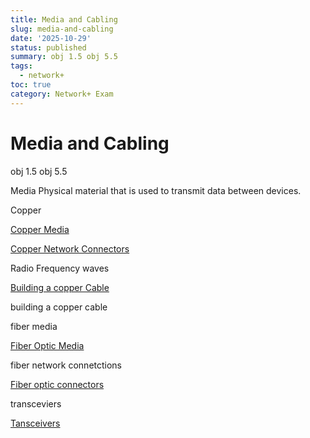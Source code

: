 ```yaml
---
title: Media and Cabling
slug: media-and-cabling
date: '2025-10-29'
status: published
summary: obj 1.5 obj 5.5
tags:
  - network+
toc: true
category: Network+ Exam
---
```


# Media and Cabling

obj 1.5 obj 5.5 

Media Physical material that is used to transmit data between devices.

Copper 

[Copper Media](Media%20and%20Cabling/Copper%20Media%202496f82ab005804f9dd8c5305912469a.md)

[Copper Network Connectors](Media%20and%20Cabling/Copper%20Network%20Connectors%202566f82ab005807e847fec082ee54876.md)

Radio Frequency waves 

[Building a copper Cable](Media%20and%20Cabling/Building%20a%20copper%20Cable%202566f82ab005804dab0ac4b29967062d.md)

building a copper cable 

fiber media 

[Fiber Optic Media](Media%20and%20Cabling/Fiber%20Optic%20Media%202566f82ab005806d9f5def0a1f87677a.md)

fiber network connetctions 

[Fiber optic connectors](Media%20and%20Cabling/Fiber%20optic%20connectors%202576f82ab0058021bea7cc0c011490bf.md)

transceviers 

[Tansceivers ](Media%20and%20Cabling/Tansceivers%202596f82ab00580bfa6c3cc971681f372.md)
